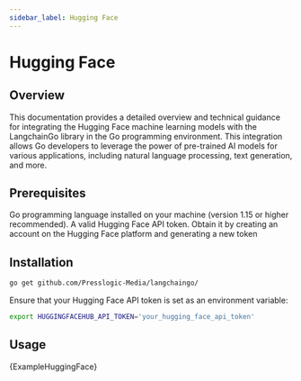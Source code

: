 ```yaml
---
sidebar_label: Hugging Face
---
```



# Hugging Face

## Overview

This documentation provides a detailed overview and technical guidance for integrating the Hugging Face machine learning models with the LangchainGo library in the Go programming environment. This integration allows Go developers to leverage the power of pre-trained AI models for various applications, including natural language processing, text generation, and more.

## Prerequisites
Go programming language installed on your machine (version 1.15 or higher recommended).
A valid Hugging Face API token. Obtain it by creating an account on the Hugging Face platform and generating a new token

## Installation

```bash
go get github.com/Presslogic-Media/langchaingo/
```
Ensure that your Hugging Face API token is set as an environment variable:

```bash
export HUGGINGFACEHUB_API_TOKEN='your_hugging_face_api_token'
```

## Usage

<CodeBlock language="go">{ExampleHuggingFace}</CodeBlock>
